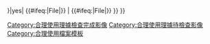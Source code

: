 {{imbox
| type       = license
| class = licensetpl
| width = 100%
| image      = [[File:Checked copyright icon.svg|64px|有著作權]]
| imageright = 
| text       = <span class="licensetpl_long">本作品除了本頁顯示的[[wikipedia:合理使用|合理使用]]依據外，版權所有者已授予在維基百科中使用該圖像的許可。'''此許可不適用於第三方。'''</span><br/>
此標籤必須與另一個合理使用圖片標籤結合使用。如果此頁面沒有其他標籤，並且此圖片是在2005年5月19日之後上傳的，請盡快刪除此圖片或使用{{tl|No license}}標記。
<div style="display: none">
<span class="licensetpl_short">授權於維基百科使用</span>
<span class="licensetpl_link">{{fullurl:{{FULLPAGENAME}}}}</span>
</div>
|below={{#ifeq:{{{image_has_rationale|{{{image has rationale}}}}}}|yes|
{{#ifeq:{{NAMESPACE}}|File|[[Category:合理使用理據檢查完成影像]]}}
|{{Uploader information|additional notes=
#請提供相應證據，否則請勿選擇此項。}}
{{#ifeq:{{NAMESPACE}}|File|[[Category:合理使用理據待檢查影像]]}} }}
}}{{image other
| [[Category:允许维基百科使用的非自由文件|{{PAGENAME}}]]
}}{{Non-free media}}<noinclude>

[[Category:合理使用檔案模板]]
</noinclude>